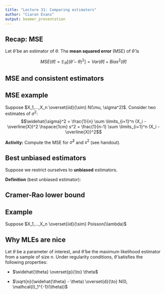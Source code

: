 ```yaml
---
title: "Lecture 31: Comparing estimators"
author: "Ciaran Evans"
output: beamer_presentation
---
```


## Recap: MSE

Let $\widehat{\theta}$ be an estimator of $\theta$. The **mean squared error** (MSE) of $\widehat{\theta}$ is 

$$MSE(\widehat{\theta}) = \mathbb{E}_\theta[(\widehat{\theta} - \theta)^2] = Var(\widehat{\theta}) + Bias^2(\widehat{\theta})$$

\vspace{4cm}

## MSE and consistent estimators

## MSE example

Suppose $X_1,...,X_n \overset{iid}{\sim} N(\mu, \sigma^2)$. Consider two estimates of $\sigma^2$:
$$\widehat{\sigma}^2 = \frac{1}{n} \sum \limits_{i=1}^n (X_i - \overline{X})^2 \hspace{1cm} s^2 = \frac{1}{n-1} \sum \limits_{i=1}^n (X_i - \overline{X})^2$$

**Activity:** Compute the MSE for $\widehat{\sigma}^2$ and $s^2$ (see handout).

\vspace{4cm}

## Best unbiased estimators

Suppose we restrict ourselves to **unbiased** estimators.

**Definition** (best unbiased estimator):

\vspace{6cm}

## Cramer-Rao lower bound

## Example

Suppose $X_1,...,X_n \overset{iid}{\sim} Poisson(\lambda)$

\vspace{6cm}

## Why MLEs are nice

Let $\theta$ be a parameter of interest, and $\widehat{\theta}$ be the maximum likelihood estimator from a sample of size $n$. Under regularity conditions, $\widehat{\theta}$ satisfies the following properties:

* $\widehat{\theta} \overset{p}{\to} \theta$

\bigskip

* $\sqrt{n}(\widehat{\theta} - \theta) \overset{d}{\to} N(0, \mathcal{I}_1^{-1}(\theta))$

\vspace{4cm}







